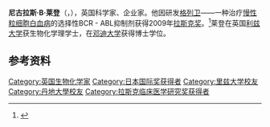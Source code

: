 {{Infobox scientist
| name              = Nicholas Lydon
| image             = Nicholas Lydon.jpg
| image_size        = 
| alt               = 
| caption           = 
| birth_date        = {{Birth date and age|1957|2|27}} 
| birth_place       = 
| death_date        = <!-- {{Death date and age|YYYY|MM|DD|YYYY|MM|DD}} (death date then birth date) -->
| death_place       = 
| residence         = 
| citizenship       = 
| nationality       = 
| fields            = 
| workplaces        = [[安进|安进]]
| alma_mater        = [[利兹大学|利兹大学]]、[[邓迪大学|邓迪大学]]
| doctoral_advisor  = 
| academic_advisors = 
| doctoral_students = 
| notable_students  = 
| known_for         = [[格列卫|格列卫]]
| author_abbrev_bot = 
| author_abbrev_zoo = 
| influences        = 
| influenced        = 
| awards            = [[拉斯克奖|拉斯克奖]] (2009)
| signature         = <!--(filename only)-->
| signature_alt     = 
| footnotes         = 
| spouse            = 
}}'''尼古拉斯·B·莱登'''（{{lang-en|'''Nicholas B. Lydon'''}}，{{bd|1957年|2月27日}}），英国科学家、企业家。他因研发[[格列卫|格列卫]]——一种治疗[[慢性粒细胞白血病|慢性粒细胞白血病]]的选择性BCR - ABL抑制剂获得2009年[[拉斯克奖|拉斯克奖]]。<ref>{{cite web|url=http://www.laskerfoundation.org/awards/2009_c_description.htm|title=Lasker - DeBakey Clinical Medical Research Award: Award Description|publisher=Lasker Foundation|accessdate=16 August 2010|archive-date=2011-08-16|archive-url=https://web.archive.org/web/20110816080023/http://www.laskerfoundation.org/awards/2009_c_description.htm|dead-url=no}}</ref>莱登在英国[[利兹大学|利兹大学]]获生物化学理学士，在[[邓迪大学|邓迪大学]]获得博士学位。

== 参考资料 ==
{{reflist}}

{{日本国际奖获得者}}
{{拉斯克-德贝基临床医学研究奖获得者}}

{{DEFAULTSORT: Lydon, Nicholas}}
[[Category:英国生物化学家|Category:英国生物化学家]]
[[Category:日本国际奖获得者|Category:日本国际奖获得者]]
[[Category:里兹大学校友|Category:里兹大学校友]]
[[Category:丹地大學校友|Category:丹地大學校友]]
[[Category:拉斯克临床医学研究奖获得者|Category:拉斯克临床医学研究奖获得者]]